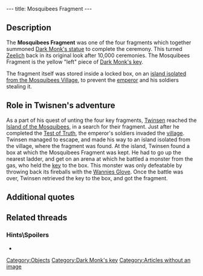 ---
title: Mosquibees Fragment
---

{{Quote|
Quote=This fragment of the Mosquibees' key is one of the elements which will permit you to piece together the key to Dark Monk's temple.|
Character=Official description}}

==Description==
The '''Mosquibees Fragment''' was one of the four fragments which together summoned [[Dark Monk's statue]] to complete the ceremony. This turned [[Zeelich]] back in its original look after 10,000 ceremonies. The Mosquibees Fragment is the yellow "left" piece of [[Dark Monk's key]].

The fragment itself was stored inside a locked box, on an [[Island guarding the fragment|island isolated from the Mosquibees Village]], to prevent the [[emperor]] and his soldiers stealing it.

==Role in Twisnen's adventure==
As a part of his quest of unting the four key fragments, [[Twinsen]] reached the [[Island of the Mosquibees]], in a search for their fragment. Just after he completed the [[Test of Truth]], the emperor's soldiers invaded the [[Village of the Mosquibees|village]]. Twinsen managed to escape, and made his way to an island isolated from the village, where the fragment was found. At the island, Twinsen found a box at which the Mosquibees Fragment was kept. He had to go up the nearest ladder, and get on an arena at which he battled a monster from the gas, who held the [[key]] to the box. This monster was only defeatable by throwing back its fireballs with the [[Wannies Glove]]. Once the battle was over, Twinsen retrieved the key to the box, and got the fragment.

==Additional quotes==
{{Quote|
Quote=Ah, Twinsen<nowiki>!!</nowiki> With the arrival of these paratroopers, I am afraid to see our fragment might fall into the hands of the emperor. By the way, if you know how to throw back the balls of fire with your hands, try to grab some.|
Character=Old [[mosquibee]]}}

==Related threads==
===Hints\Spoilers===
* {{thread|id=3846|title= where this the fragment of the purlones}}

[[Category:Objects]]
[[Category:Dark Monk's key]]
[[Category:Articles without an image]]